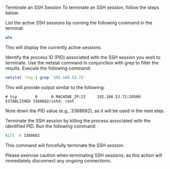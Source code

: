 Terminate an SSH Session
To terminate an SSH session, follow the steps below:

List the active SSH sessions by running the following command in the terminal:
```bash
who
```
This will display the currently active sessions.

Identify the process ID (PID) associated with the SSH session you wish to terminate. Use the netstat command in conjunction with grep to filter the results. Execute the following command:
```bash
netstat -tnp | grep '192.168.53.72'
```
This will provide output similar to the following:

```shell
# tcp        0      0 MACHINE_IP:22     192.168.53.72:20500    ESTABLISHED 3368682/sshd: root
```
Note down the PID value (e.g., 3368682), as it will be used in the next step.

Terminate the SSH session by killing the process associated with the identified PID. Run the following command:
```bash
kill -9 3368682
```
This command will forcefully terminate the SSH session.

Please exercise caution when terminating SSH sessions, as this action will immediately disconnect any ongoing connections.